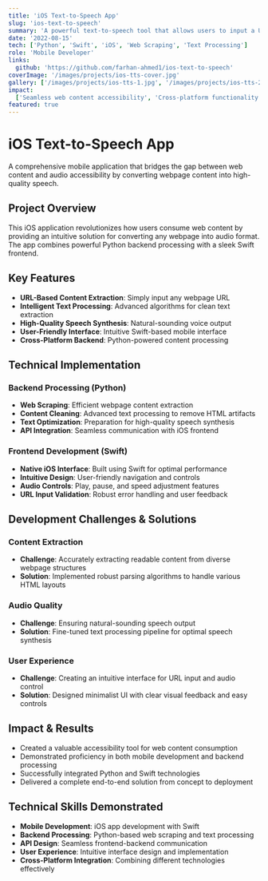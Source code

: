 ```yaml
---
title: 'iOS Text-to-Speech App'
slug: 'ios-text-to-speech'
summary: 'A powerful text-to-speech tool that allows users to input a URL link and obtain an audio rendition of any webpage.'
date: '2022-08-15'
tech: ['Python', 'Swift', 'iOS', 'Web Scraping', 'Text Processing']
role: 'Mobile Developer'
links:
  github: 'https://github.com/farhan-ahmed1/ios-text-to-speech'
coverImage: '/images/projects/ios-tts-cover.jpg'
gallery: ['/images/projects/ios-tts-1.jpg', '/images/projects/ios-tts-2.jpg']
impact:
  ['Seamless web content accessibility', 'Cross-platform functionality', 'Intuitive user interface']
featured: true
---
```


# iOS Text-to-Speech App

A comprehensive mobile application that bridges the gap between web content and audio accessibility by converting webpage content into high-quality speech.

## Project Overview

This iOS application revolutionizes how users consume web content by providing an intuitive solution for converting any webpage into audio format. The app combines powerful Python backend processing with a sleek Swift frontend.

## Key Features

- **URL-Based Content Extraction**: Simply input any webpage URL
- **Intelligent Text Processing**: Advanced algorithms for clean text extraction
- **High-Quality Speech Synthesis**: Natural-sounding voice output
- **User-Friendly Interface**: Intuitive Swift-based mobile interface
- **Cross-Platform Backend**: Python-powered content processing

## Technical Implementation

### Backend Processing (Python)

- **Web Scraping**: Efficient webpage content extraction
- **Content Cleaning**: Advanced text processing to remove HTML artifacts
- **Text Optimization**: Preparation for high-quality speech synthesis
- **API Integration**: Seamless communication with iOS frontend

### Frontend Development (Swift)

- **Native iOS Interface**: Built using Swift for optimal performance
- **Intuitive Design**: User-friendly navigation and controls
- **Audio Controls**: Play, pause, and speed adjustment features
- **URL Input Validation**: Robust error handling and user feedback

## Development Challenges & Solutions

### Content Extraction

- **Challenge**: Accurately extracting readable content from diverse webpage structures
- **Solution**: Implemented robust parsing algorithms to handle various HTML layouts

### Audio Quality

- **Challenge**: Ensuring natural-sounding speech output
- **Solution**: Fine-tuned text processing pipeline for optimal speech synthesis

### User Experience

- **Challenge**: Creating an intuitive interface for URL input and audio control
- **Solution**: Designed minimalist UI with clear visual feedback and easy controls

## Impact & Results

- Created a valuable accessibility tool for web content consumption
- Demonstrated proficiency in both mobile development and backend processing
- Successfully integrated Python and Swift technologies
- Delivered a complete end-to-end solution from concept to deployment

## Technical Skills Demonstrated

- **Mobile Development**: iOS app development with Swift
- **Backend Processing**: Python-based web scraping and text processing
- **API Design**: Seamless frontend-backend communication
- **User Experience**: Intuitive interface design and implementation
- **Cross-Platform Integration**: Combining different technologies effectively
